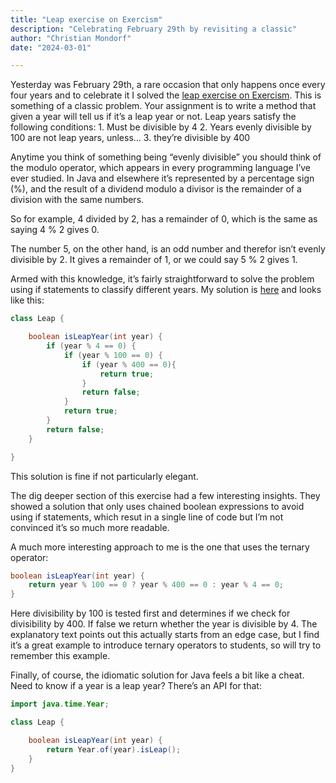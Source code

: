 ```yaml
---
title: "Leap exercise on Exercism"
description: "Celebrating February 29th by revisiting a classic"
author: "Christian Mondorf"
date: "2024-03-01"

---
```


Yesterday was February 29th, a rare occasion that only happens once every four years and to celebrate it I solved the [leap exercise on Exercism](https://exercism.org/tracks/java/exercises/leap). This is something of a classic problem. Your assignment is to write a method that given a year will tell us if it's a leap year or not. Leap years satisfy the following conditions:
1. Must be divisible by 4
2. Years evenly divisible by 100 are not leap years, unless...
3. they're divisible by 400

Anytime you think of something being "evenly divisible" you should think of the modulo operator, which appears in every programming language I've ever studied. In Java and elsewhere it's represented by a percentage sign (%), and the result of a dividend modulo a divisor is the remainder of a division with the same numbers.

So for example, 4 divided by 2, has a remainder of 0, which is the same as saying 4 % 2 gives 0.

The number 5, on the other hand, is an odd number and therefor isn't evenly divisible by 2. It gives a remainder of 1, or we could say 5 % 2 gives 1.

Armed with this knowledge, it's fairly straightforward to solve the problem using if statements to classify different years. My solution is [here](https://exercism.org/tracks/java/exercises/leap/solutions/cmondorf) and looks like this:

```java
class Leap {

    boolean isLeapYear(int year) {
        if (year % 4 == 0) {
            if (year % 100 == 0) {
                if (year % 400 == 0){
                    return true;
                }
                return false;
            }
            return true;
        }
        return false;
    }

}
```
This solution is fine if not particularly elegant. 

The dig deeper section of this exercise had a few interesting insights. They showed a solution that only uses chained boolean expressions to avoid using if statements, which resut in a single line of code but I'm not convinced it's so much more readable.

A much more interesting approach to me is the one that uses the ternary operator:

```java
boolean isLeapYear(int year) {
    return year % 100 == 0 ? year % 400 == 0 : year % 4 == 0;
}
```

Here divisibility by 100 is tested first and determines if we check for divisibility by 400. If false we return whether the year is divisible by 4. The explanatory text points out this actually starts from an edge case, but I find it's a great example to introduce ternary operators to students, so will try to remember this example.

Finally, of course, the idiomatic solution for Java feels a bit like a cheat. Need to know if a year is a leap year? There's an API for that:

```java
import java.time.Year;

class Leap {

    boolean isLeapYear(int year) {
        return Year.of(year).isLeap();
    }
}
```

